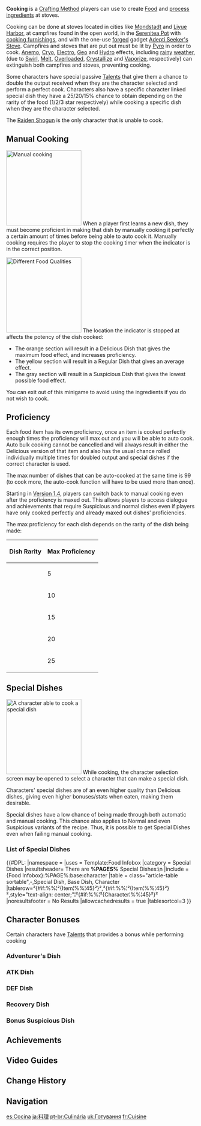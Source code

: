 {{See also|Food}}
{{Terminology Infobox
|image        = Stove.png
|caption      = Stove located in Mondstadt
|type         = Crafting Methods
|type2        = Game Systems
}}
'''Cooking''' is a [[Crafting Method]] players can use to create [[Food]] and [[Processing|process]] [[Cooking Ingredient|ingredients]] at stoves.

Cooking can be done at stoves located in cities like [[City of Mondstadt|Mondstadt]] and [[Liyue Harbor]], at campfires found in the open world, in the [[Serenitea Pot]] with [[:Category:Cooking Furnishings|cooking furnishings]], and with the one-use [[forged]] gadget [[Adepti Seeker's Stove]]. Campfires and stoves that are put out must be lit by [[Pyro]] in order to cook. [[Anemo]], [[Cryo]], [[Electro]], [[Geo]] and [[Hydro]] effects, including [[Weather#Rain|rainy]] [[weather]], (due to [[Swirl]], [[Melt]], [[Overloaded]], [[Crystallize]] and [[Vaporize]], respectively) can extinguish both campfires and stoves, preventing cooking.

Some characters have special passive [[Talents]] that give them a chance to double the output received when they are the character selected and perform a perfect cook. Characters also have a specific character linked special dish they have a 25/20/15% chance to obtain depending on the rarity of the food (1/2/3 star respectively) while cooking a specific dish when they are the character selected.

The [[Raiden Shogun]] is the only character that is unable to cook.

==Manual Cooking==
[[File:Manual Cooking.png|200px|thumb|Manual cooking]]
When a player first learns a new dish, they must become proficient in making that dish by manually cooking it perfectly a certain amount of times before being able to auto cook it. Manually cooking requires the player to stop the cooking timer when the indicator is in the correct position.

[[File:Food Quality.png|200px|thumb|Different Food Qualities]]
The location the indicator is stopped at affects the potency of the dish cooked:
* The orange section will result in a Delicious Dish that gives the maximum food effect, and increases proficiency.
* The yellow section will result in a Regular Dish that gives an average effect.
* The gray section will result in a Suspicious Dish that gives the lowest possible food effect.

You can exit out of this minigame to avoid using the ingredients if you do not wish to cook.

==Proficiency==
Each food item has its own proficiency, once an item is cooked perfectly enough times the proficiency will max out and you will be able to auto cook. Auto bulk cooking cannot be cancelled and will always result in either the Delicious version of that item and also has the usual chance rolled individually multiple times for doubled output and special dishes if the correct character is used.

The max number of dishes that can be auto-cooked at the same time is 99 (to cook more, the auto-cook function will have to be used more than once).

Starting in [[Version 1.4]], players can switch back to manual cooking even after the proficiency is maxed out. This allows players to access dialogue and achievements that require Suspicious and normal dishes even if players have only cooked perfectly and already maxed out dishes' proficiencies.

The max proficiency for each dish depends on the rarity of the dish being made:

{| class="article-table" style="text-align:center;"
!Dish Rarity
!Max Proficiency
|-
|{{Icon/Stars|1}}
|5
|-
|{{Icon/Stars|2}}
|10
|-
|{{Icon/Stars|3}}
|15
|-
|{{Icon/Stars|4}}
|20
|-
|{{Icon/Stars|5}}
|25
|}

==Special Dishes==
[[File:Cooking_Character_Select.png|200px|thumb|A character able to cook a special dish]]
While cooking, the character selection screen may be opened to select a character that can make a special dish.

Characters' special dishes are of an even higher quality than Delicious dishes, giving even higher bonuses/stats when eaten, making them desirable.

Special dishes have a low chance of being made through both automatic and manual cooking. This chance also applies to Normal and even Suspicious variants of the recipe. Thus, it is possible to get Special Dishes even when failing manual cooking.

===List of Special Dishes===
{{#DPL:
|namespace =
|uses = Template:Food Infobox
|category = Special Dishes
|resultsheader= There are '''%PAGES%''' Special Dishes:\n
|include = {Food Infobox}:%PAGE%:base:character
|table = class="article-table sortable",-,Special Dish, Base Dish, Character
|tablerow=²{#if:%%¦²{Item¦%%¦45}²}²,²{#if:%%¦²{Item¦%%¦45}²}²,style="text-align: center;"¦²{#if:%%¦²{Character¦%%¦45}²}²
|noresultsfooter = No Results
|allowcachedresults = true
|tablesortcol=3
}}

==Character Bonuses==
Certain characters have [[Talents]] that provides a bonus while performing cooking

===Adventurer's Dish===
{{Talents by Category Table|Perfect Adventurer's Dish Cooking Talents}}

===ATK Dish===
{{Talents by Category Table|Perfect ATK Dish Cooking Talents}}

===DEF Dish===
{{Talents by Category Table|Perfect DEF Dish Cooking Talents}}

===Recovery Dish===
{{Talents by Category Table|Perfect Recovery Dish Cooking Talents}}

===Bonus Suspicious Dish===
{{Talents by Category Table|Perfect Dish Bonus Suspicious Dish Cooking Talents}}

==Achievements==
{{Achievement Topic Table|topic=Cooking}}

==Video Guides==
{{EVT
|video1   = https://youtu.be/fbY1r8LcCvg
|caption1 = Cooking Guide
}}

==Change History==
{{Change History|1.0}}

==Navigation==
{{Game Systems Navbox|Other}}

[[es:Cocina]]
[[ja:料理]]
[[pt-br:Culinária]]
[[uk:Готування]]
[[fr:Cuisine]]